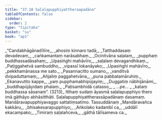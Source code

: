 ```yaml
---
title: "37.10 Saḷalapupphiyattheraapadāna"
tableOfContents: false
sidebar:
  order: 2
type: "tipitaka"
basket: "su"
book: "ap1"
---
```



<DynamicBreadcrumb />

<Division number="35" book="ap1">

<Paragraph number="4085" type="verses" book="ap1">
_“Candabhāgānadītīre,_  
_ahosiṃ kinnaro tadā;_  
_Tatthaddasaṃ devadevaṃ,_  
_caṅkamantaṃ narāsabhaṃ._  

</Paragraph>

</Division>
<Division number="36" book="ap1">

<Paragraph number="4086" type="verses" book="ap1">
_Ocinitvāna saḷalaṃ,_  
_pupphaṃ buddhassadāsahaṃ;_  
_Upasiṅghi mahāvīro,_  
_saḷalaṃ devagandhikaṃ._  

</Paragraph>

</Division>
<Division number="37" book="ap1">

<Paragraph number="4087" type="verses" book="ap1">
_Paṭiggahetvā sambuddho,_  
_vipassī lokanāyako;_  
_Upasiṅghi mahāvīro,_  
_pekkhamānassa me sato._  

</Paragraph>

</Division>
<Division number="38" book="ap1">

<Paragraph number="4088" type="verses" book="ap1">
_Pasannacitto sumano,_  
_vanditvā dvipaduttamaṃ;_  
_Añjaliṃ paggahetvāna,_  
_puna pabbatamāruhiṃ._  

</Paragraph>

</Division>
<Division number="39" book="ap1">

<Paragraph number="4089" type="verses" book="ap1">
_Ekanavutito kappe,_  
_yaṃ pupphamabhipūjayiṃ;_  
_Duggatiṃ nābhijānāmi,_  
_buddhapūjāyidaṃ phalaṃ._  

</Paragraph>

</Division>
<Division number="40" book="ap1">

<Paragraph number="4090" type="verses" book="ap1">
_Paṭisambhidā catasso,_  
_ …pe… _  
_kataṃ buddhassa sāsanaṃ”. (3213)_  

</Paragraph>

<Paragraph number="4091" book="ap1">
Itthaṃ sudaṃ āyasmā saḷalapupphiyo thero imā gāthāyo abhāsitthāti.

</Paragraph>
</Division>

<Paragraph number="4092" type="center" book="ap1">
Saḷalapupphiyattherassāpadānaṃ dasamaṃ.



</Paragraph>

<Paragraph number="4093" type="center" book="ap1">
Mandāravapupphiyavaggo sattatiṃsatimo.



</Paragraph>

<Paragraph number="4094" type="center" book="ap1">
Tassuddānaṃ


</Paragraph>

<Paragraph number="4095" type="verses" book="ap1">
_Mandāravañca kakkāru,_  
_bhisakesarapupphiyo;_  
_Aṅkolako kadambī ca,_  
_uddālī ekacampako;_  
_Timiraṃ saḷalañceva,_  
_gāthā tālīsameva ca._
</Paragraph>
